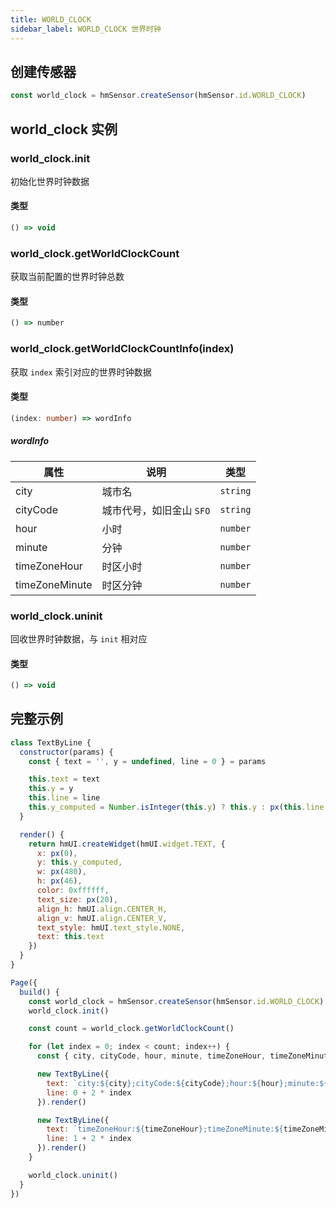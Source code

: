 ```yaml
---
title: WORLD_CLOCK
sidebar_label: WORLD_CLOCK 世界时钟
---
```


## 创建传感器

```js
const world_clock = hmSensor.createSensor(hmSensor.id.WORLD_CLOCK)
```

## world_clock 实例

### world_clock.init

初始化世界时钟数据

#### 类型

```ts
() => void
```

### world_clock.getWorldClockCount

获取当前配置的世界时钟总数

#### 类型

```ts
() => number
```

### world_clock.getWorldClockCountInfo(index)

获取 `index` 索引对应的世界时钟数据

#### 类型

```ts
(index: number) => wordInfo
```

##### wordInfo

| 属性           | 说明     | 类型     |
| -------------- | -------- | -------- |
| city           | 城市名   | `string` |
| cityCode       | 城市代号，如旧金山 `SFO` | `string` |
| hour           | 小时     | `number` |
| minute         | 分钟     | `number` |
| timeZoneHour   | 时区小时 | `number` |
| timeZoneMinute | 时区分钟 | `number` |

### world_clock.uninit

回收世界时钟数据，与 `init` 相对应

#### 类型

```js
() => void
```

## 完整示例

```js
class TextByLine {
  constructor(params) {
    const { text = '', y = undefined, line = 0 } = params

    this.text = text
    this.y = y
    this.line = line
    this.y_computed = Number.isInteger(this.y) ? this.y : px(this.line * 60 + 120)
  }

  render() {
    return hmUI.createWidget(hmUI.widget.TEXT, {
      x: px(0),
      y: this.y_computed,
      w: px(480),
      h: px(46),
      color: 0xffffff,
      text_size: px(20),
      align_h: hmUI.align.CENTER_H,
      align_v: hmUI.align.CENTER_V,
      text_style: hmUI.text_style.NONE,
      text: this.text
    })
  }
}

Page({
  build() {
    const world_clock = hmSensor.createSensor(hmSensor.id.WORLD_CLOCK)
    world_clock.init()

    const count = world_clock.getWorldClockCount()

    for (let index = 0; index < count; index++) {
      const { city, cityCode, hour, minute, timeZoneHour, timeZoneMinute } = world_clock.getWorldClockInfo(index)

      new TextByLine({
        text: `city:${city};cityCode:${cityCode};hour:${hour};minute:${minute}`,
        line: 0 + 2 * index
      }).render()

      new TextByLine({
        text: `timeZoneHour:${timeZoneHour};timeZoneMinute:${timeZoneMinute}`,
        line: 1 + 2 * index
      }).render()
    }

    world_clock.uninit()
  }
})
```
